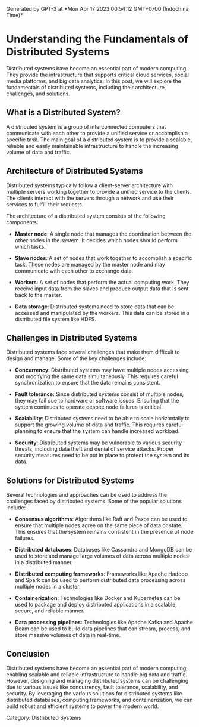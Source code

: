 
<Callout>
Generated by GPT-3 at *Mon Apr 17 2023 00:54:12 GMT+0700 (Indochina Time)*
</Callout>

# Understanding the Fundamentals of Distributed Systems

Distributed systems have become an essential part of modern computing. They provide the infrastructure that supports critical cloud services, social media platforms, and big data analytics. In this post, we will explore the fundamentals of distributed systems, including their architecture, challenges, and solutions.


## What is a Distributed System?

A distributed system is a group of interconnected computers that communicate with each other to provide a unified service or accomplish a specific task. The main goal of a distributed system is to provide a scalable, reliable and easily maintainable infrastructure to handle the increasing volume of data and traffic. 


## Architecture of Distributed Systems

Distributed systems typically follow a client-server architecture with multiple servers working together to provide a unified service to the clients. The clients interact with the servers through a network and use their services to fulfill their requests. 

The architecture of a distributed system consists of the following components:

- **Master node**: A single node that manages the coordination between the other nodes in the system. It decides which nodes should perform which tasks.

- **Slave nodes**: A set of nodes that work together to accomplish a specific task. These nodes are managed by the master node and may communicate with each other to exchange data.

- **Workers**: A set of nodes that perform the actual computing work. They receive input data from the slaves and produce output data that is sent back to the master.

- **Data storage**: Distributed systems need to store data that can be accessed and manipulated by the workers. This data can be stored in a distributed file system like HDFS.


## Challenges in Distributed Systems

Distributed systems face several challenges that make them difficult to design and manage. Some of the key challenges include:

- **Concurrency**: Distributed systems may have multiple nodes accessing and modifying the same data simultaneously. This requires careful synchronization to ensure that the data remains consistent.

- **Fault tolerance**: Since distributed systems consist of multiple nodes, they may fail due to hardware or software issues. Ensuring that the system continues to operate despite node failures is critical.

- **Scalability**: Distributed systems need to be able to scale horizontally to support the growing volume of data and traffic. This requires careful planning to ensure that the system can handle increased workload.

- **Security**: Distributed systems may be vulnerable to various security threats, including data theft and denial of service attacks. Proper security measures need to be put in place to protect the system and its data.


## Solutions for Distributed Systems

Several technologies and approaches can be used to address the challenges faced by distributed systems. Some of the popular solutions include:

- **Consensus algorithms**: Algorithms like Raft and Paxos can be used to ensure that multiple nodes agree on the same piece of data or state. This ensures that the system remains consistent in the presence of node failures.

- **Distributed databases**: Databases like Cassandra and MongoDB can be used to store and manage large volumes of data across multiple nodes in a distributed manner.

- **Distributed computing frameworks**: Frameworks like Apache Hadoop and Spark can be used to perform distributed data processing across multiple nodes in a cluster.

- **Containerization**: Technologies like Docker and Kubernetes can be used to package and deploy distributed applications in a scalable, secure, and reliable manner.

- **Data processing pipelines**: Technologies like Apache Kafka and Apache Beam can be used to build data pipelines that can stream, process, and store massive volumes of data in real-time.


## Conclusion

Distributed systems have become an essential part of modern computing, enabling scalable and reliable infrastructure to handle big data and traffic. However, designing and managing distributed systems can be challenging due to various issues like concurrency, fault tolerance, scalability, and security. By leveraging the various solutions for distributed systems like distributed databases, computing frameworks, and containerization, we can build robust and efficient systems to power the modern world.

Category: Distributed Systems